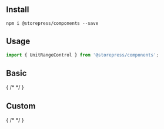 
<Meta title="Components/UnitRangeControl" of={Stories}/>

## Install

```shell
npm i @storepress/components --save
```

## Usage

```jsx
import { UnitRangeControl } from '@storepress/components';
```

## Basic

<Canvas of={Stories.Basic} />

{ /* <Story of={Stories.Basic} /> */ }

<Controls of={Stories.Basic} />

<Source of={Stories.Basic} />

## Custom

<Canvas of={Stories.Custom} />

{ /* <Story of={Stories.Custom} /> */ }

<Controls of={Stories.Custom} />

<Source of={Stories.Custom} />

